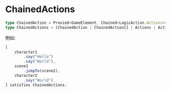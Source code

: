 # ChainedActions

```ts
type ChainedAction = Proxied<GameElement, Chained<LogicAction.Actions>>;
type ChainedActions = (ChainedAction | ChainedAction[] | Actions | Actions[])[];
```

例如:

```ts
[
    character1
        .say("Hello")
        .say("World"),
    scene1
        .jumpTo(scene2),
    character2
        .say("World")
] satisfies ChainedActions;
```
